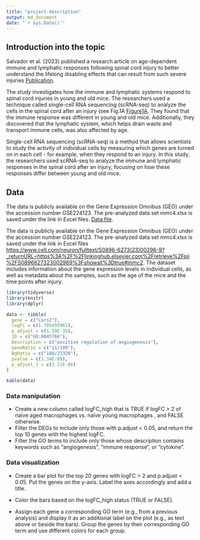 ```yaml
---
title: "project-description"
output: md_document
date: "`r Sys.Date()`"
---
```


## Introduction into the topic

Salvador et al. (2023) published a research article on age-dependent immune and lymphatic responses following spinal cord injury to better understand the lifelong disabling effects that can result from such severe injuries [Publication](https://www.cell.com/neuron/fulltext/S0896-6273(23)00296-9?_returnURL=https%3A%2F%2Flinkinghub.elsevier.com%2Fretrieve%2Fpii%2FS0896627323002969%3Fshowall%3Dtrue#mmc2).


The study investigates how the immune and lymphatic systems respond to spinal cord injuries in young and old mice. The researchers used a technique called single-cell RNA sequencing (scRNA-seq) to analyze the cells in the spinal cord after an injury (see Fig.1A [Figure1A](https://www.cell.com/cms/10.1016/j.neuron.2023.04.011/asset/ccd951de-5213-4af4-8f55-92e3f4c342d5/main.assets/gr1_lrg.jpg). They found that the immune response was different in young and old mice. Additionally, they discovered that the lymphatic system, which helps drain waste and transport immune cells, was also affected by age.


Single-cell RNA sequencing (scRNA-seq) is a method that allows scientists to study the activity of individual cells by measuring which genes are turned on in each cell - for example, when they respond to an injury. In this study, the researchers used scRNA-seq to analyze the immune and lymphatic responses in the spinal cord after an injury, focusing on how these responses differ between young and old mice.

## Data

The data is publicly available on the Gene Expression Omnibus (GEO) under the accession number GSE224123. The pre-analyzed data set mmc4.xlsx is saved under the link in Excel files. [Data file](https://www.cell.com/neuron/fulltext/S0896-6273(23)00296-9?_returnURL=https%3A%2F%2Flinkinghub.elsevier.com%2Fretrieve%2Fpii%2FS0896627323002969%3Fshowall%3Dtrue#mmc2).

The data is publicly available on the Gene Expression Omnibus (GEO) under the accession number GSE224123. The pre-analyzed data set mmc4.xlsx is saved under the link in Excel files <https://www.cell.com/neuron/fulltext/S0896-6273(23)00296-9?_returnURL=https%3A%2F%2Flinkinghub.elsevier.com%2Fretrieve%2Fpii%2FS0896627323002969%3Fshowall%3Dtrue#mmc2>.
The dataset includes information about the gene expression levels in individual cells, as well as metadata about the samples, such as the age of the mice and the time points after injury.

```r

library(tidyverse)
library(knitr)
library(dplyr)

data <- tibble(
  gene = c("Lars2"),
  logFC = c(1.705495961),
  p_adjust = c(1.59E-35),
  ID = c("GO:0045766"),
  Description = c("positive regulation of angiogenesis"),
  GeneRatio = c("11/109"),
  BgRatio = c("188/23328"),
  pvalue = c(1.34E-09),
  p_adjust_2 = c(3.21E-06)
)

kable(data)

```

### Data manipulation

- Create a new column called logFC_high that is TRUE if logFC > 2 of naïve aged macrophages vs. naïve young macrophages , and FALSE otherwise.
- Filter the DEGs to include only those with p.adjust < 0.05, and return the top 10 genes with the highest logFC.
- Filter the GO terms to include only those whose description contains keywords such as "angiogenesis", "immune response", or "cytokine".


### Data visualization

- Create a bar plot for the top 20 genes with logFC > 2 and p.adjust < 0.05. Put the genes on the y-axis. Label the axes accordingly and add a title.

- Color the bars based on the logFC_high status (TRUE or FALSE).

- Assign each gene a corresponding GO term (e.g., from a previous analysis) and display it as an additional label on the plot (e.g., as text above or beside the bars). Group the genes by their corresponding GO term and use different colors for each group.